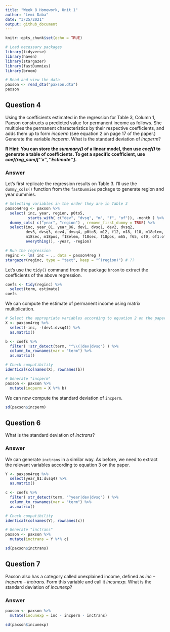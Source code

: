 ```yaml
---
title: "Week 8 Homework, Unit 1"
author: "Lemi Daba"
date: "3/25/2021"
output: github_document
---
```


```r
knitr::opts_chunk$set(echo = TRUE)
```

```r
# Load necessary packages
library(tidyverse)
library(haven)
library(stargazer)
library(fastDummies)
library(broom)
```


```r
# Read and view the data
paxson <- read_dta("paxson.dta")
paxson
```


## Question 4

Using the coefficients estimated in the regression for Table 3, Column 1, Paxson constructs a predicted value for permanent income as follows. She multiples the permanent characteristics by their respective coefficients, and adds them up to form *incperm* (see equation 2 on page 17 of the paper.) Generate the variable *incperm*. What is the standard deviation of *incperm*?

**R Hint: You can store the *summary()* of a linear model, then use *coef()* to generate a table of coefficients. To get a specific coefficient, use *coef(reg_sum)[‘’x’’,‘‘Estimate’’]*.**

### Answer

Let's first replicate the regression results on Table 3. I'll use the `dummy_cols()` function from the `fastDummies` package to generate region and year dummies.

```r
# Selecting variables in the order they are in Table 3
paxson4reg <- paxson %>% 
  select( inc, year, region, p0to5, 
          starts_with( c("dev", "dvsq", "m", "f", "of")), -month ) %>% 
  dummy_cols( c("year", "region") , remove_first_dummy = TRUE) %>% 
  select(inc, year_81, year_86, dev1, dvsq1, dev2, dvsq2, 
         dev3, dvsq3, dev4, dvsq4, p0to5, m12, f12, m18, f18, m18elem,
         m18sec, m18pos, f18elem, f18sec, f18pos, m65, f65, of0, of1:of5,
         everything(), -year, -region)

# Run the regression
reginc <- lm( inc ~ ., data = paxson4reg )  
stargazer(reginc, type = "text", keep = "^(region)") # ??
```

Let's use the `tidy()` command from the package `broom` to extract the coefficients of the above regression.

```r
coefs <- tidy(reginc) %>% 
  select(term, estimate)
coefs
```

We can compute the estimate of permanent income using matrix multiplication. 

```r
# Select the appropriate variables according to equation 2 on the paper
X <- paxson4reg %>% 
  select(-inc, -(dev1:dvsq4)) %>% 
  as.matrix()

b <- coefs %>%
  filter( !str_detect(term, "^\\(|dev|dvsq") ) %>%
  column_to_rownames(var = "term") %>% 
  as.matrix()

# Check compatibility
identical(colnames(X), rownames(b))
```

```r
# Generate "incperm"
paxson <- paxson %>% 
  mutate(incperm = X %*% b)
```


We can now compute the standard deviation of `incperm`.

```r
sd(paxson$incperm)
```

## Question 6

What is the standard deviation of *inctrans*?

### Answer

We can generate `inctrans` in a similar way. As before, we need to extract the relevant variables according to equation 3 on the paper.

```r
Y <- paxson4reg %>%
  select(year_81:dvsq4) %>%
  as.matrix()

c <- coefs %>%
  filter( str_detect(term, "^year|dev|dvsq") ) %>%
  column_to_rownames(var = "term") %>% 
  as.matrix()

# Check compatibility
identical(colnames(Y), rownames(c))
```

```r
# Generate "inctrans"
paxson <- paxson %>% 
  mutate(inctrans = Y %*% c)

sd(paxson$inctrans)
```

## Question 7

Paxson also has a category called unexplained income, defined as *inc – incperm – inctrans*. Form this variable and call it *incunexp.* What is the standard deviation of *incunexp*?

### Answer

```r
paxson <- paxson %>% 
  mutate(incunexp = inc - incperm - inctrans)

sd(paxson$incunexp)
```






